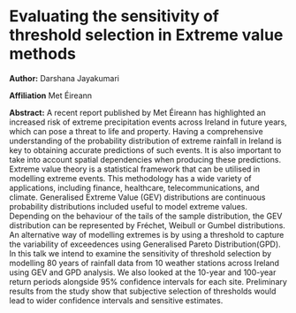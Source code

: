 # Evaluating the sensitivity of threshold selection in Extreme value methods

**Author:**  Darshana Jayakumari 

**Affiliation** Met Éireann

**Abstract:**
A recent report published by Met Éireann has highlighted an increased risk of extreme precipitation events across Ireland in future years, which can pose a threat to life and property. Having a comprehensive understanding of the probability distribution of extreme rainfall in Ireland is key to obtaining accurate predictions of such events. It is also important to take into account spatial dependencies when producing these predictions. Extreme value theory is a statistical framework that can be utilised in modelling extreme events. This methodology has a wide variety of applications, including finance, healthcare, telecommunications, and climate. Generalised Extreme Value (GEV) distributions are continuous probability distributions included useful to model extreme values. Depending on the behaviour of the tails of the sample distribution, the GEV distribution can be represented by Fréchet, Weibull or Gumbel distributions. An alternative way of modelling extremes is by using a threshold to capture the variability of exceedences using Generalised Pareto Distribution(GPD). In this talk we intend to examine the sensitivity of threshold selection by modelling 80 years of rainfall data from 10 weather stations across Ireland using GEV and GPD analysis. We also looked at the 10-year and 100-year return periods alongside 95% confidence intervals for each site. Preliminary results from the study show that subjective selection of thresholds would lead to wider confidence intervals and sensitive estimates. 
                                                  
